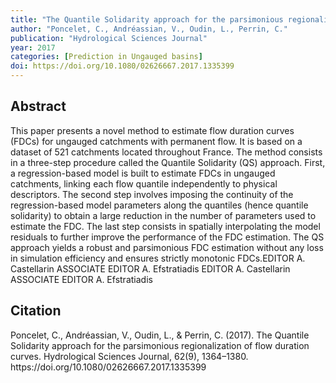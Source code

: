 ```yaml
---
title: "The Quantile Solidarity approach for the parsimonious regionalization of flow duration curves"
author: "Poncelet, C., Andréassian, V., Oudin, L., Perrin, C."
publication: "Hydrological Sciences Journal"
year: 2017
categories: [Prediction in Ungauged basins]
doi: https://doi.org/10.1080/02626667.2017.1335399
---
```


## Abstract

This paper presents a novel method to estimate flow duration curves (FDCs) for ungauged catchments with permanent flow. It is based on a dataset of 521 catchments located throughout France. The method consists in a three-step procedure called the Quantile Solidarity (QS) approach. First, a regression-based model is built to estimate FDCs in ungauged catchments, linking each flow quantile independently to physical descriptors. The second step involves imposing the continuity of the regression-based model parameters along the quantiles (hence quantile solidarity) to obtain a large reduction in the number of parameters used to estimate the FDC. The last step consists in spatially interpolating the model residuals to further improve the performance of the FDC estimation. The QS approach yields a robust and parsimonious FDC estimation without any loss in simulation efficiency and ensures strictly monotonic FDCs.EDITOR A. Castellarin ASSOCIATE EDITOR A. Efstratiadis EDITOR A. Castellarin ASSOCIATE EDITOR A. Efstratiadis

## Citation

Poncelet, C., Andréassian, V., Oudin, L., & Perrin, C. (2017). The Quantile Solidarity approach for the parsimonious regionalization of flow duration curves. Hydrological Sciences Journal, 62(9), 1364–1380. https://doi.org/10.1080/02626667.2017.1335399
